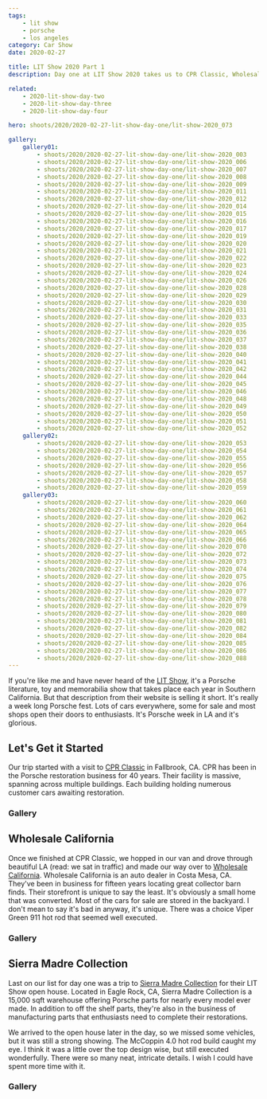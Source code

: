 ```yaml
---
tags:
    - lit show
    - porsche
    - los angeles
category: Car Show
date: 2020-02-27

title: LIT Show 2020 Part 1
description: Day one at LIT Show 2020 takes us to CPR Classic, Wholesale California and the Sierra Madre Collection open house.

related:
    - 2020-lit-show-day-two
    - 2020-lit-show-day-three
    - 2020-lit-show-day-four

hero: shoots/2020/2020-02-27-lit-show-day-one/lit-show-2020_073

gallery:
    gallery01:
        - shoots/2020/2020-02-27-lit-show-day-one/lit-show-2020_003
        - shoots/2020/2020-02-27-lit-show-day-one/lit-show-2020_006
        - shoots/2020/2020-02-27-lit-show-day-one/lit-show-2020_007
        - shoots/2020/2020-02-27-lit-show-day-one/lit-show-2020_008
        - shoots/2020/2020-02-27-lit-show-day-one/lit-show-2020_009
        - shoots/2020/2020-02-27-lit-show-day-one/lit-show-2020_011
        - shoots/2020/2020-02-27-lit-show-day-one/lit-show-2020_012
        - shoots/2020/2020-02-27-lit-show-day-one/lit-show-2020_014
        - shoots/2020/2020-02-27-lit-show-day-one/lit-show-2020_015
        - shoots/2020/2020-02-27-lit-show-day-one/lit-show-2020_016
        - shoots/2020/2020-02-27-lit-show-day-one/lit-show-2020_017
        - shoots/2020/2020-02-27-lit-show-day-one/lit-show-2020_019
        - shoots/2020/2020-02-27-lit-show-day-one/lit-show-2020_020
        - shoots/2020/2020-02-27-lit-show-day-one/lit-show-2020_021
        - shoots/2020/2020-02-27-lit-show-day-one/lit-show-2020_022
        - shoots/2020/2020-02-27-lit-show-day-one/lit-show-2020_023
        - shoots/2020/2020-02-27-lit-show-day-one/lit-show-2020_024
        - shoots/2020/2020-02-27-lit-show-day-one/lit-show-2020_026
        - shoots/2020/2020-02-27-lit-show-day-one/lit-show-2020_028
        - shoots/2020/2020-02-27-lit-show-day-one/lit-show-2020_029
        - shoots/2020/2020-02-27-lit-show-day-one/lit-show-2020_030
        - shoots/2020/2020-02-27-lit-show-day-one/lit-show-2020_031
        - shoots/2020/2020-02-27-lit-show-day-one/lit-show-2020_033
        - shoots/2020/2020-02-27-lit-show-day-one/lit-show-2020_035
        - shoots/2020/2020-02-27-lit-show-day-one/lit-show-2020_036
        - shoots/2020/2020-02-27-lit-show-day-one/lit-show-2020_037
        - shoots/2020/2020-02-27-lit-show-day-one/lit-show-2020_038
        - shoots/2020/2020-02-27-lit-show-day-one/lit-show-2020_040
        - shoots/2020/2020-02-27-lit-show-day-one/lit-show-2020_041
        - shoots/2020/2020-02-27-lit-show-day-one/lit-show-2020_042
        - shoots/2020/2020-02-27-lit-show-day-one/lit-show-2020_044
        - shoots/2020/2020-02-27-lit-show-day-one/lit-show-2020_045
        - shoots/2020/2020-02-27-lit-show-day-one/lit-show-2020_046
        - shoots/2020/2020-02-27-lit-show-day-one/lit-show-2020_048
        - shoots/2020/2020-02-27-lit-show-day-one/lit-show-2020_049
        - shoots/2020/2020-02-27-lit-show-day-one/lit-show-2020_050
        - shoots/2020/2020-02-27-lit-show-day-one/lit-show-2020_051
        - shoots/2020/2020-02-27-lit-show-day-one/lit-show-2020_052
    gallery02:
        - shoots/2020/2020-02-27-lit-show-day-one/lit-show-2020_053
        - shoots/2020/2020-02-27-lit-show-day-one/lit-show-2020_054
        - shoots/2020/2020-02-27-lit-show-day-one/lit-show-2020_055
        - shoots/2020/2020-02-27-lit-show-day-one/lit-show-2020_056
        - shoots/2020/2020-02-27-lit-show-day-one/lit-show-2020_057
        - shoots/2020/2020-02-27-lit-show-day-one/lit-show-2020_058
        - shoots/2020/2020-02-27-lit-show-day-one/lit-show-2020_059
    gallery03:
        - shoots/2020/2020-02-27-lit-show-day-one/lit-show-2020_060
        - shoots/2020/2020-02-27-lit-show-day-one/lit-show-2020_061
        - shoots/2020/2020-02-27-lit-show-day-one/lit-show-2020_062
        - shoots/2020/2020-02-27-lit-show-day-one/lit-show-2020_064
        - shoots/2020/2020-02-27-lit-show-day-one/lit-show-2020_065
        - shoots/2020/2020-02-27-lit-show-day-one/lit-show-2020_066
        - shoots/2020/2020-02-27-lit-show-day-one/lit-show-2020_070
        - shoots/2020/2020-02-27-lit-show-day-one/lit-show-2020_072
        - shoots/2020/2020-02-27-lit-show-day-one/lit-show-2020_073
        - shoots/2020/2020-02-27-lit-show-day-one/lit-show-2020_074
        - shoots/2020/2020-02-27-lit-show-day-one/lit-show-2020_075
        - shoots/2020/2020-02-27-lit-show-day-one/lit-show-2020_076
        - shoots/2020/2020-02-27-lit-show-day-one/lit-show-2020_077
        - shoots/2020/2020-02-27-lit-show-day-one/lit-show-2020_078
        - shoots/2020/2020-02-27-lit-show-day-one/lit-show-2020_079
        - shoots/2020/2020-02-27-lit-show-day-one/lit-show-2020_080
        - shoots/2020/2020-02-27-lit-show-day-one/lit-show-2020_081
        - shoots/2020/2020-02-27-lit-show-day-one/lit-show-2020_082
        - shoots/2020/2020-02-27-lit-show-day-one/lit-show-2020_084
        - shoots/2020/2020-02-27-lit-show-day-one/lit-show-2020_085
        - shoots/2020/2020-02-27-lit-show-day-one/lit-show-2020_086
        - shoots/2020/2020-02-27-lit-show-day-one/lit-show-2020_088
---
```



If you're like me and have never heard of the [LIT Show](https://www.lalitandtoyshow.com/), it's a Porsche literature, toy and memorabilia show that takes place each year in Southern California. But that description from their website is selling it short. It's really a week long Porsche fest. Lots of cars everywhere, some for sale and most shops open their doors to enthusiasts. It's Porsche week in LA and it's glorious.

## Let's Get it Started

Our trip started with a visit to [CPR Classic](https://www.cprclassic.com/) in Fallbrook, CA. CPR has been in the Porsche restoration business for 40 years. Their facility is massive, spanning across multiple buildings. Each building holding numerous customer cars awaiting restoration.

<Maps
    lat="33.38441843670832"
    lon="-117.24090967970376"
    place="CPR Classic Fallbrook, CA"
/>

### Gallery

<Gallery images={frontmatter.gallery.gallery01} element="gallery01" />

## Wholesale California

Once we finished at CPR Classic, we hopped in our van and drove through beautiful LA (read: we sat in traffic) and made our way over to [Wholesale California](https://wholesalecalifornia.com/). Wholesale California is an auto dealer in Costa Mesa, CA. They've been in business for fifteen years locating great collector barn finds. Their storefront is unique to say the least. It's obviously a small home that was converted. Most of the cars for sale are stored in the backyard. I don't mean to say it's bad in anyway, it's unique. There was a choice Viper Green 911 hot rod that seemed well executed.

<Maps
    lat="33.65871867470644"
    lon="-117.90082873804359"
    place="Wholesale California, Costa Mesa, CA"
/>

### Gallery

<Gallery images={frontmatter.gallery.gallery02} element="gallery02" />

## Sierra Madre Collection

Last on our list for day one was a trip to [Sierra Madre Collection](https://sierramadrecollection.com/) for their LIT Show open house. Located in Eagle Rock, CA, Sierra Madre Collection is a 15,000 sqft warehouse offering Porsche parts for nearly every model ever made. In addition to off the shelf parts, they're also in the business of manufacturing parts that enthusiasts need to complete their restorations.

We arrived to the open house later in the day, so we missed some vehicles, but it was still a strong showing. The McCoppin 4.0 hot rod build caught my eye. I think it was a little over the top design wise, but still executed wonderfully. There were so many neat, intricate details. I wish I could have spent more time with it.

<Maps
    lat="34.1399128155419"
    lon="-118.20328838579798"
    place="Sierra Madre Collection, Los Angeles, CA"
/>

### Gallery

<Gallery images={frontmatter.gallery.gallery03} element="gallery03" />
